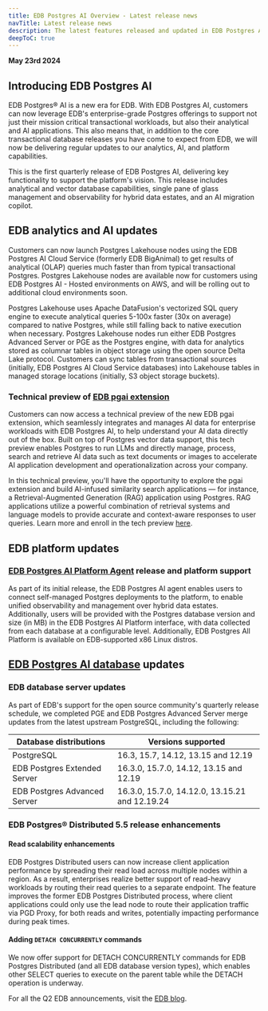 ```yaml
---
title: EDB Postgres AI Overview - Latest release news
navTitle: Latest release news
description: The latest features released and updated in EDB Postgres AI.
deepToC: true
---
```


**May 23rd 2024**

## Introducing EDB Postgres AI

EDB Postgres® AI is a new era for EDB. With EDB Postgres AI, customers can now
leverage EDB's enterprise-grade Postgres offerings to support not just their
mission critical transactional workloads, but also their analytical and AI
applications. This also means that, in addition to the core transactional
database releases you have come to expect from EDB, we will now be delivering
regular updates to our analytics, AI, and platform capabilities.

This is the first quarterly release of EDB Postgres AI, delivering key
functionality to support the platform's vision. This release includes analytical
and vector database capabilities, single pane of glass management and
observability for hybrid data estates, and an AI migration copilot.

## EDB analytics and AI updates

Customers can now launch Postgres Lakehouse nodes using the EDB Postgres AI
Cloud Service (formerly EDB BigAnimal) to get results of analytical (OLAP)
queries much faster than from typical transactional Postgres. Postgres Lakehouse
nodes are available now for customers using EDB Postgres AI - Hosted
environments on AWS, and will be rolling out to additional cloud environments
soon.

Postgres Lakehouse uses Apache DataFusion's vectorized SQL query engine to
execute analytical queries 5-100x faster (30x on average) compared to native
Postgres, while still falling back to native execution when necessary. Postgres
Lakehouse nodes run either EDB Postgres Advanced Server or PGE as the Postgres engine, with data for
analytics stored as columnar tables in object storage using the open source
Delta Lake protocol. Customers can sync tables from transactional sources
(initially, EDB Postgres AI Cloud Service databases) into Lakehouse tables in
managed storage locations (initially, S3 object storage buckets). 

### Technical preview of [EDB pgai extension](/edb-postgres-ai/ai-ml)

Customers can now access a technical preview of the new EDB pgai extension,
which seamlessly integrates and manages AI data for enterprise workloads with
EDB Postgres AI, to help understand your AI data directly out of the box. Built
on top of Postgres vector data support, this tech preview enables Postgres to
run LLMs and directly manage, process, search and retrieve AI data such as text
documents or images to accelerate AI application development and
operationalization across your company.

In this technical preview, you'll have the opportunity to explore the pgai extension
and build AI-infused similarity search applications — for instance, a
Retrieval-Augmented Generation (RAG) application using Postgres. RAG
applications utilize a powerful combination of retrieval systems and language
models to provide accurate and context-aware responses to user queries. Learn
more and enroll in the tech preview [here](https://info.enterprisedb.com/pgai-preview).

## EDB platform updates

### [EDB Postgres AI Platform Agent](/edb-postgres-ai/console) release and platform support

As part of its initial release, the EDB Postgres AI agent enables users to
connect self-managed Postgres deployments to the platform, to enable unified
observability and management over hybrid data estates. Additionally, users will
be provided with the Postgres database version and size (in MB) in the EDB
Postgres AI Platform interface, with data collected from each database at a
configurable level. Additionally, EDB Postgres All Platform is available on
EDB-supported x86 Linux distros.

## [EDB Postgres AI database](/edb-postgres-ai/databases) updates

### EDB database server updates

As part of EDB's support for the open source community's quarterly release
schedule, we completed PGE and EDB Postgres Advanced Server merge updates from the latest upstream
PostgreSQL, including the following:

| Database distributions       | Versions supported                             |
|------------------------------|------------------------------------------------|
| PostgreSQL                   | 16.3, 15.7, 14.12, 13.15 and 12.19             |
| EDB Postgres Extended Server | 16.3.0, 15.7.0, 14.12, 13.15 and 12.19         |
| EDB Postgres Advanced Server | 16.3.0, 15.7.0, 14.12.0, 13.15.21 and 12.19.24 |

### EDB Postgres® Distributed 5.5 release enhancements

#### Read scalability enhancements
EDB Postgres Distributed users can now increase client application performance
by spreading their read load across multiple nodes within a region. As a result,
enterprises realize better support of read-heavy workloads by routing their read
queries to a separate endpoint. The feature improves the former EDB Postgres
Distributed process, where client applications could only use the lead node to
route their application traffic via PGD Proxy, for both reads and writes,
potentially impacting performance during peak times.

#### Adding `DETACH CONCURRENTLY` commands
We now offer support for DETACH CONCURRENTLY commands for EDB Postgres
Distributed (and all EDB database version types), which enables other SELECT
queries to execute on the parent table while the DETACH operation is
underway. 

For all the Q2 EDB announcements, visit the [EDB blog](https://www.enterprisedb.com/blog/edb-postgres-ai-q2-release-highlights).
